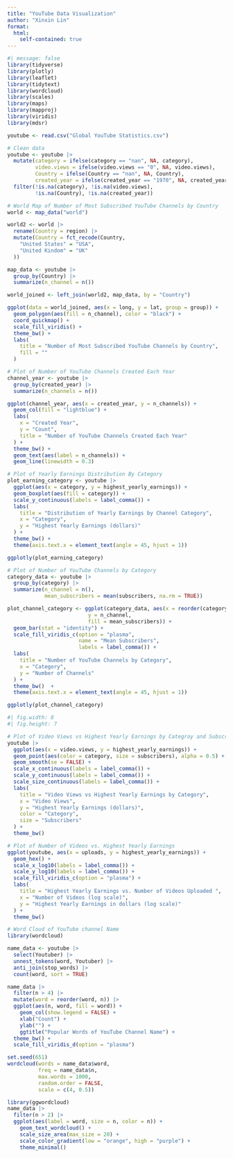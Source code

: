 ```yaml
---
title: "YouTube Data Visualization"
author: "Xinxin Lin"
format: 
  html:
    self-contained: true
---
```


```r
#| message: false
library(tidyverse)
library(plotly)
library(leaflet)
library(tidytext)
library(wordcloud)
library(scales)
library(maps)
library(mapproj)
library(viridis)
library(mdsr)

youtube <- read.csv("Global YouTube Statistics.csv")
```

```r
# Clean data
youtube <- youtube |>
  mutate(category = ifelse(category == "nan", NA, category),
         video.views = ifelse(video.views == "0", NA, video.views),
         Country = ifelse(Country == "nan", NA, Country),
         created_year = ifelse(created_year == "1970", NA, created_year)) |>
  filter(!is.na(category), !is.na(video.views), 
         !is.na(Country), !is.na(created_year))
```

```r
# World Map of Number of Most Subscribed YouTube Channels by Country
world <- map_data("world")

world2 <- world |> 
  rename(Country = region) |>
  mutate(Country = fct_recode(Country,
    "United States" = "USA",
    "United Kindom" = "UK"
  ))

map_data <- youtube |>
  group_by(Country) |>
  summarize(n_channel = n())

world_joined <- left_join(world2, map_data, by = "Country")

ggplot(data = world_joined, aes(x = long, y = lat, group = group)) +
  geom_polygon(aes(fill = n_channel), color = "black") + 
  coord_quickmap() +
  scale_fill_viridis() +
  theme_bw() +
  labs(
    title = "Number of Most Subscribed YouTube Channels by Country",
    fill = ""
  )
```


```r
# Plot of Number of YouTube Channels Created Each Year
channel_year <- youtube |>
  group_by(created_year) |>
  summarize(n_channels = n())

ggplot(channel_year, aes(x = created_year, y = n_channels)) +
  geom_col(fill = "lightblue") +
  labs(
    x = "Created Year",
    y = "Count",
    title = "Number of YouTube Channels Created Each Year"
  ) +
  theme_bw() +
  geom_text(aes(label = n_channels)) +
  geom_line(linewidth = 0.3)
```



```r
# Plot of Yearly Earnings Distribution By Category
plot_earning_category <- youtube |>
  ggplot(aes(x = category, y = highest_yearly_earnings)) +
  geom_boxplot(aes(fill = category)) +
  scale_y_continuous(labels = label_comma()) +
  labs(
    title = "Distribution of Yearly Earnings by Channel Category",
    x = "Category",
    y = "Highest Yearly Earnings (dollars)"
  ) +
  theme_bw() +
  theme(axis.text.x = element_text(angle = 45, hjust = 1))

ggplotly(plot_earning_category)
```


```r
# Plot of Number of YouTube Channels by Category
category_data <- youtube |>
  group_by(category) |>
  summarize(n_channel = n(),
            mean_subscribers = mean(subscribers, na.rm = TRUE))

plot_channel_category <- ggplot(category_data, aes(x = reorder(category, n_channel), 
                          y = n_channel,
                          fill = mean_subscribers)) +
  geom_bar(stat = "identity") +
  scale_fill_viridis_c(option = "plasma", 
                       name = "Mean Subscribers",
                       labels = label_comma()) +
  labs(
    title = "Number of YouTube Channels by Category",
    x = "Category",
    y = "Number of Channels"
  ) +
  theme_bw()  +
  theme(axis.text.x = element_text(angle = 45, hjust = 1))

ggplotly(plot_channel_category)
```

```r
#| fig.width: 8
#| fig.height: 7

# Plot of Video Views vs Highest Yearly Earnings by Categroy and Subscribers
youtube |>
  ggplot(aes(x = video.views, y = highest_yearly_earnings)) +
  geom_point(aes(color = category, size = subscribers), alpha = 0.5) +
  geom_smooth(se = FALSE) +
  scale_x_continuous(labels = label_comma()) +
  scale_y_continuous(labels = label_comma()) +
  scale_size_continuous(labels = label_comma()) +
  labs(
    title = "Video Views vs Highest Yearly Earnings by Category",
    x = "Video Views",
    y = "Highest Yearly Earnings (dollars)",
    color = "Category",
    size = "Subscribers"
  ) +
  theme_bw()
```

```r
# Plot of Number of Videos vs. Highest Yearly Earnings
ggplot(youtube, aes(x = uploads, y = highest_yearly_earnings)) +
  geom_hex() +
  scale_x_log10(labels = label_comma()) + 
  scale_y_log10(labels = label_comma()) +
  scale_fill_viridis_c(option = "plasma") +
  labs(
    title = "Highest Yearly Earnings vs. Number of Videos Uploaded ",
    x = "Number of Videos (log scale)",
    y = "Highest Yearly Earnings in dollars (log scale)"
  ) +
  theme_bw()
```


```r
# Word Cloud of YouTube channel Name
library(wordcloud)

name_data <- youtube |>
  select(Youtuber) |>
  unnest_tokens(word, Youtuber) |> 
  anti_join(stop_words) |>
  count(word, sort = TRUE)

name_data |> 
  filter(n > 4) |> 
  mutate(word = reorder(word, n)) |> 
  ggplot(aes(n, word, fill = word)) +
    geom_col(show.legend = FALSE) +
    xlab("Count") +
    ylab("") +
    ggtitle("Popular Words of YouTube Channel Name") +
  theme_bw() +
  scale_fill_viridis_d(option = "plasma")
```

```r
set.seed(651)
wordcloud(words = name_data$word,
          freq = name_data$n,
          max.words = 1000,
          random.order = FALSE,
          scale = c(4, 0.5))
```

```r
library(ggwordcloud)
name_data |> 
  filter(n > 2) |> 
  ggplot(aes(label = word, size = n, color = n)) +
    geom_text_wordcloud() +
    scale_size_area(max_size = 20) +
    scale_color_gradient(low = "orange", high = "purple") +
    theme_minimal()
```

